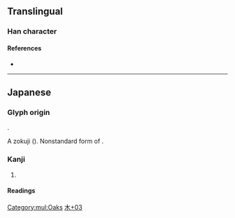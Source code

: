 {{also|栃}}
{{character info/new}}
==Translingual==

===Han character===
{{Han char|rn=75|rad=木|as=03|sn=7|four=|canj=DMS|ids=⿰木万}}

====References====
* {{Han ref|kx=0513.011|dkj=14488|dj=0898.110|hdz=21159.031|uh=6764|ud=26468}}

[[Category:mul:Oaks]]

----

==Japanese==

===Glyph origin===
{{ja-etym-kokuji}}.

A zokuji ({{l|ja|俗字}}). Nonstandard form of {{l|ja|栃}}.

===Kanji===
{{ja-kanji|grade=|rs=木03}}

# {{alternative form of|栃|lang=ja}}

====Readings====
{{ja-readings
|kun=とち-}}

[[Category:Japanese-only CJKV Characters|木+03]]